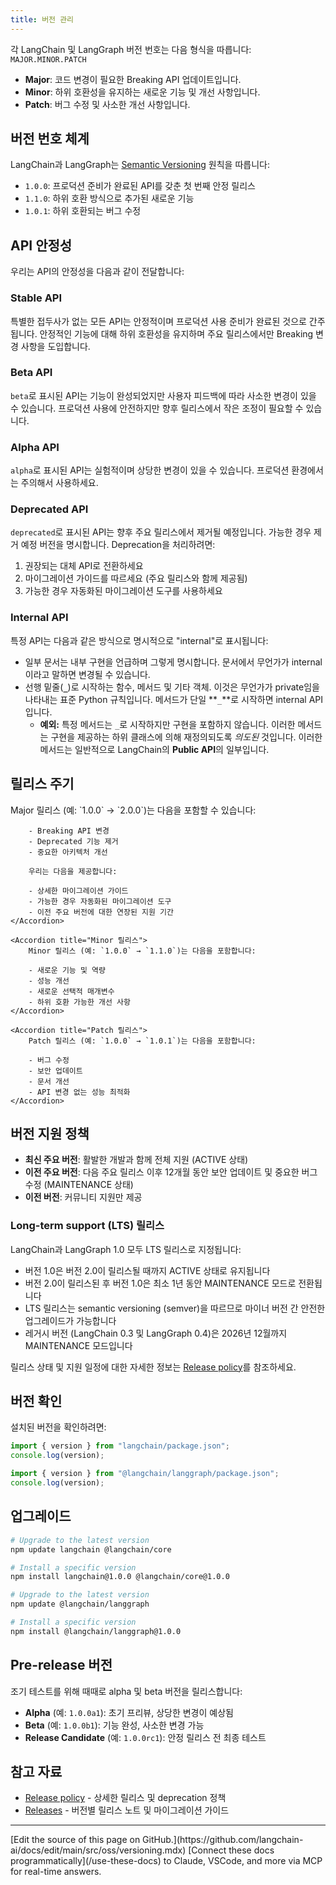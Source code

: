 ```yaml
---
title: 버전 관리
---
```




각 LangChain 및 LangGraph 버전 번호는 다음 형식을 따릅니다: `MAJOR.MINOR.PATCH`

- **Major**: 코드 변경이 필요한 Breaking API 업데이트입니다.
- **Minor**: 하위 호환성을 유지하는 새로운 기능 및 개선 사항입니다.
- **Patch**: 버그 수정 및 사소한 개선 사항입니다.

## 버전 번호 체계

LangChain과 LangGraph는 [Semantic Versioning](https://semver.org/) 원칙을 따릅니다:

- `1.0.0`: 프로덕션 준비가 완료된 API를 갖춘 첫 번째 안정 릴리스
- `1.1.0`: 하위 호환 방식으로 추가된 새로운 기능
- `1.0.1`: 하위 호환되는 버그 수정

## API 안정성

우리는 API의 안정성을 다음과 같이 전달합니다:

### Stable API

특별한 접두사가 없는 모든 API는 안정적이며 프로덕션 사용 준비가 완료된 것으로 간주됩니다. 안정적인 기능에 대해 하위 호환성을 유지하며 주요 릴리스에서만 Breaking 변경 사항을 도입합니다.

### Beta API

`beta`로 표시된 API는 기능이 완성되었지만 사용자 피드백에 따라 사소한 변경이 있을 수 있습니다. 프로덕션 사용에 안전하지만 향후 릴리스에서 작은 조정이 필요할 수 있습니다.

### Alpha API

`alpha`로 표시된 API는 실험적이며 상당한 변경이 있을 수 있습니다. 프로덕션 환경에서는 주의해서 사용하세요.

### Deprecated API

`deprecated`로 표시된 API는 향후 주요 릴리스에서 제거될 예정입니다. 가능한 경우 제거 예정 버전을 명시합니다. Deprecation을 처리하려면:

1. 권장되는 대체 API로 전환하세요
2. 마이그레이션 가이드를 따르세요 (주요 릴리스와 함께 제공됨)
3. 가능한 경우 자동화된 마이그레이션 도구를 사용하세요

### Internal API

특정 API는 다음과 같은 방식으로 명시적으로 "internal"로 표시됩니다:

- 일부 문서는 내부 구현을 언급하며 그렇게 명시합니다. 문서에서 무언가가 internal이라고 말하면 변경될 수 있습니다.
- 선행 밑줄(**`_`**)로 시작하는 함수, 메서드 및 기타 객체. 이것은 무언가가 private임을 나타내는 표준 Python 규칙입니다. 메서드가 단일 **`_`**로 시작하면 internal API입니다.
    - **예외:** 특정 메서드는 `_`로 시작하지만 구현을 포함하지 않습니다. 이러한 메서드는 구현을 제공하는 하위 클래스에 의해 재정의되도록 *의도된* 것입니다. 이러한 메서드는 일반적으로 LangChain의 **Public API**의 일부입니다.

## 릴리스 주기

<AccordionGroup>
    <Accordion title="Major 릴리스">
        Major 릴리스 (예: `1.0.0` → `2.0.0`)는 다음을 포함할 수 있습니다:

        - Breaking API 변경
        - Deprecated 기능 제거
        - 중요한 아키텍처 개선

        우리는 다음을 제공합니다:

        - 상세한 마이그레이션 가이드
        - 가능한 경우 자동화된 마이그레이션 도구
        - 이전 주요 버전에 대한 연장된 지원 기간
    </Accordion>

    <Accordion title="Minor 릴리스">
        Minor 릴리스 (예: `1.0.0` → `1.1.0`)는 다음을 포함합니다:

        - 새로운 기능 및 역량
        - 성능 개선
        - 새로운 선택적 매개변수
        - 하위 호환 가능한 개선 사항
    </Accordion>

    <Accordion title="Patch 릴리스">
        Patch 릴리스 (예: `1.0.0` → `1.0.1`)는 다음을 포함합니다:

        - 버그 수정
        - 보안 업데이트
        - 문서 개선
        - API 변경 없는 성능 최적화
    </Accordion>
</AccordionGroup>

## 버전 지원 정책

- **최신 주요 버전**: 활발한 개발과 함께 전체 지원 (ACTIVE 상태)
- **이전 주요 버전**: 다음 주요 릴리스 이후 12개월 동안 보안 업데이트 및 중요한 버그 수정 (MAINTENANCE 상태)
- **이전 버전**: 커뮤니티 지원만 제공

### Long-term support (LTS) 릴리스

LangChain과 LangGraph 1.0 모두 LTS 릴리스로 지정됩니다:
- 버전 1.0은 버전 2.0이 릴리스될 때까지 ACTIVE 상태로 유지됩니다
- 버전 2.0이 릴리스된 후 버전 1.0은 최소 1년 동안 MAINTENANCE 모드로 전환됩니다
- LTS 릴리스는 semantic versioning (semver)을 따르므로 마이너 버전 간 안전한 업그레이드가 가능합니다
- 레거시 버전 (LangChain 0.3 및 LangGraph 0.4)은 2026년 12월까지 MAINTENANCE 모드입니다

릴리스 상태 및 지원 일정에 대한 자세한 정보는 [Release policy](/oss/javascript/release-policy)를 참조하세요.

## 버전 확인

설치된 버전을 확인하려면:



<CodeGroup>

```javascript LangChain
import { version } from "langchain/package.json";
console.log(version);
```

```javascript LangGraph
import { version } from "@langchain/langgraph/package.json";
console.log(version);
```
</CodeGroup>


## 업그레이드



<CodeGroup>

```bash LangChain
# Upgrade to the latest version
npm update langchain @langchain/core

# Install a specific version
npm install langchain@1.0.0 @langchain/core@1.0.0
```

```bash LangGraph
# Upgrade to the latest version
npm update @langchain/langgraph

# Install a specific version
npm install @langchain/langgraph@1.0.0
```
</CodeGroup>


## Pre-release 버전

조기 테스트를 위해 때때로 alpha 및 beta 버전을 릴리스합니다:

- **Alpha** (예: `1.0.0a1`): 초기 프리뷰, 상당한 변경이 예상됨
- **Beta** (예: `1.0.0b1`): 기능 완성, 사소한 변경 가능
- **Release Candidate** (예: `1.0.0rc1`): 안정 릴리스 전 최종 테스트

## 참고 자료

- [Release policy](/oss/javascript/release-policy) - 상세한 릴리스 및 deprecation 정책
- [Releases](/oss/javascript/releases) - 버전별 릴리스 노트 및 마이그레이션 가이드

---

<Callout icon="pen-to-square" iconType="regular">
    [Edit the source of this page on GitHub.](https://github.com/langchain-ai/docs/edit/main/src/oss/versioning.mdx)
</Callout>
<Tip icon="terminal" iconType="regular">
    [Connect these docs programmatically](/use-these-docs) to Claude, VSCode, and more via MCP for    real-time answers.
</Tip>
